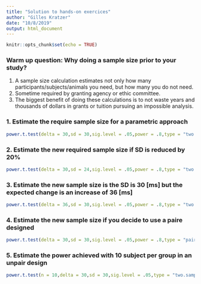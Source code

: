 ```yaml
---
title: "Solution to hands-on exercices"
author: "Gilles Kratzer"
date: "10/8/2019"
output: html_document
---
```


```r
knitr::opts_chunk$set(echo = TRUE)
```

### Warm up question: Why doing a sample size prior to your study?

1. A sample size calculation estimates not only how many participants/subjects/animals you need, but how many you do not need. 
2. Sometime required by granting agency or ethic committee.
3. The biggest benefit of doing these calculations is to not waste years and thousands of dollars in grants or tuition pursuing an impossible analysis. 

### 1. Estimate the require sample size for a parametric approach

```r
power.t.test(delta = 30,sd = 30,sig.level = .05,power = .8,type = "two.sample",alternative = "two.sided")
```
### 2. Estimate the new required sample size if SD is reduced by 20%

```r
power.t.test(delta = 30,sd = 24,sig.level = .05,power = .8,type = "two.sample",alternative = "two.sided")
```
### 3. Estimate the new sample size is the SD is 30 [ms] but the expected change is an increase of 36 [ms]
```r
power.t.test(delta = 36,sd = 30,sig.level = .05,power = .8,type = "two.sample",alternative = "two.sided")
```
### 4. Estimate the new sample size if you decide to use a paire designed
```r
power.t.test(delta = 30,sd = 30,sig.level = .05,power = .8,type = "paired",alternative = "two.sided")
```
### 5. Estimate the power achieved with 10 subject per group in an unpair design

```r
power.t.test(n = 10,delta = 30,sd = 30,sig.level = .05,type = "two.sample",alternative = "two.sided")
```